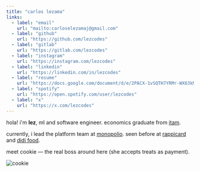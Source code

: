 ```yaml
---
title: "carlos lezama"
links:
  - label: "email"
    url: "mailto:carloselezamaj@gmail.com"
  - label: "github"
    url: "https://github.com/lezcodes"
  - label: "gitlab"
    url: "https://gitlab.com/lezcodes"
  - label: "instagram"
    url: "https://instagram.com/lezcodes"
  - label: "linkedin"
    url: "https://linkedin.com/in/lezcodes"
  - label: "resume"
    url: "https://docs.google.com/document/d/e/2PACX-1vSQTH7YRMr-WX63kMlqrq7PlvWDLI04qrDauukbwjS3KNe5zk8Ayo1HE76p7rAttv7nRI20ITsiYYlX/pub"
  - label: "spotify"
    url: "https://open.spotify.com/user/lezcodes"
  - label: "x"
    url: "https://x.com/lezcodes"
---
```


hola! i'm **lez**, ml and software engineer. economics graduate from [itam](https://www.itam.mx/es).

currently, i lead the platform team at [monopolio](https://monopolio.com.mx/). seen before at [rappicard](https://rappicard.mx/) and [didi food](https://www.didi-food.com/es-MX/food/).

meet cookie — the real boss around here (she accepts treats as payment).

<div style={{ display: "flex", justifyContent: "center" }}>
  <img src="/cookie.PNG" alt="cookie" style={{ width: "50%" }} />
</div>
